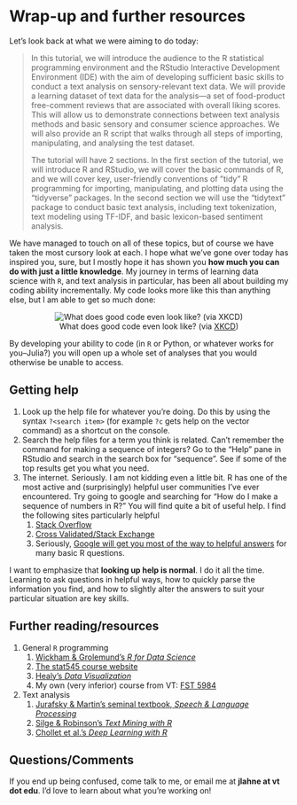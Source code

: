 # Wrap-up and further resources

Let's look back at what we were aiming to do today:

> In this tutorial, we will introduce the audience to the R statistical programming environment and the RStudio Interactive Development Environment (IDE) with the aim of developing sufficient basic skills to conduct a text analysis on sensory-relevant text data. We will provide a learning dataset of text data for the analysis—a set of food-product free-comment reviews that are associated with overall liking scores. This will allow us to demonstrate connections between text analysis methods and basic sensory and consumer science approaches. We will also provide an R script that walks through all steps of importing, manipulating, and analysing the test dataset.
>
> The tutorial will have 2 sections. In the first section of the tutorial, we will introduce R and RStudio, we will cover the basic commands of R, and we will cover key, user-friendly conventions of ”tidy” R programming for importing, manipulating, and plotting data using the “tidyverse” packages. In the second section we will use the “tidytext” package to conduct basic text analysis, including text tokenization, text modeling using TF-IDF, and basic lexicon-based sentiment analysis.

We have managed to touch on all of these topics, but of course we have taken the most cursory look at each.  I hope what we've gone over today has inspired you, sure, but I mostly hope it has shown you **how much you can do with just a little knowledge**.  My journey in terms of learning data science with `R`, and text analysis in particular, has been all about building my coding ability incrementally.  My code looks more like this than anything else, but I am able to get so much done:

<center>

![What does good code even look like? (via [XKCD](https://xkcd.com/844/))](https://imgs.xkcd.com/comics/good_code.png)

</center>

By developing your ability to code (in `R` or Python, or whatever works for you--Julia?) you will open up a whole set of analyses that you would otherwise be unable to access.

## Getting help

1.  Look up the help file for whatever you're doing. Do this by using the syntax `?<search item>` (for example `?c` gets help on the vector command) as a shortcut on the console.
2.  Search the help files for a term you think is related. Can't remember the command for making a sequence of integers? Go to the "Help" pane in RStudio and search in the search box for "sequence". See if some of the top results get you what you need.
3.  The internet. Seriously. I am not kidding even a little bit. R has one of the most active and (surprisingly) helpful user communities I've ever encountered. Try going to google and searching for "How do I make a sequence of numbers in R?" You will find quite a bit of useful help. I find the following sites particularly helpful
    1.  [Stack Overflow](https://stackoverflow.com/questions/tagged/r)
    2.  [Cross Validated/Stack Exchange](https://stats.stackexchange.com/questions/tagged/r)
    3.  Seriously, [Google will get you most of the way to helpful answers](https://is.gd/80V5zF) for many basic R questions.

I want to emphasize that **looking up help is normal**. I do it all the time. Learning to ask questions in helpful ways, how to quickly parse the information you find, and how to slightly alter the answers to suit your particular situation are key skills.

## Further reading/resources

1.  General `R` programming
    1.  [Wickham & Grolemund's *R for Data Science*](https://r4ds.had.co.nz/)
    2.  [The stat545 course website](https://stat545.com/)
    2.  [Healy's *Data Visualization*](https://socviz.co/)
    3.  My own (very inferior) course from VT: [FST 5984](https://jlahne.github.io/food-data-science-2022/)
2.  Text analysis
    1.  [Jurafsky & Martin's seminal textbook, *Speech & Language Processing*](https://web.stanford.edu/~jurafsky/slp3/)
    2.  [Silge & Robinson's *Text Mining with R*](https://www.tidytextmining.com/)
    3.  [Chollet et al.'s *Deep Learning with R*](https://www.manning.com/books/deep-learning-with-r-second-edition)
  
## Questions/Comments

If you end up being confused, come talk to me, or email me at **jlahne at vt dot edu**.  I'd love to learn about what you're working on! 